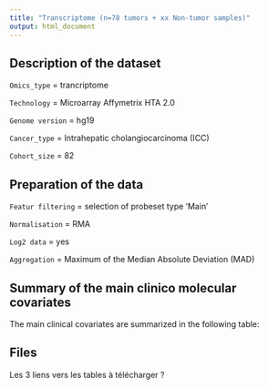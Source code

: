 ```yaml
---
title: "Transcriptome (n=78 tumors + xx Non-tumor samples)"
output: html_document
---
```





## Description of the dataset

`Omics_type` = trancriptome

`Technology` = Microarray Affymetrix HTA 2.0

`Genome version` = hg19

`Cancer_type` = Intrahepatic cholangiocarcinoma (ICC)

`Cohort_size` = 82

## Preparation of the data

`Featur filtering` = selection of probeset type 'Main'

`Normalisation` = RMA

`Log2 data` = yes

`Aggregation` = Maximum of the Median Absolute Deviation (MAD)


## Summary of the main clinico molecular covariates

The main clinical covariates are summarized in the following table:

## Files

Les 3 liens vers les tables à télécharger ?


